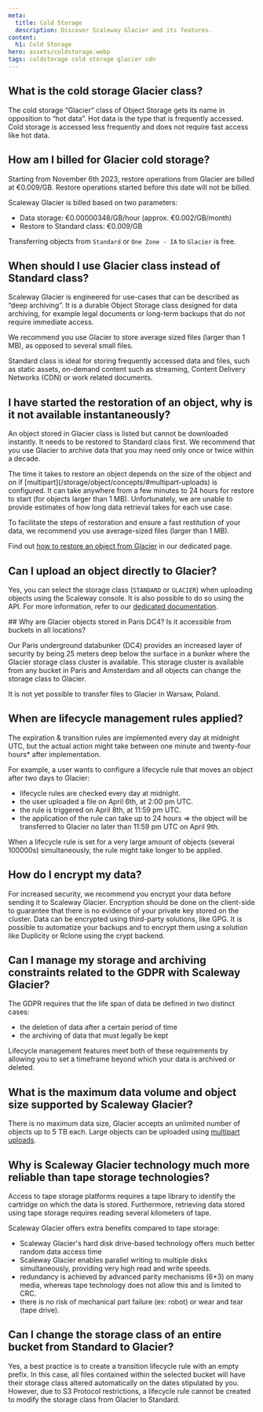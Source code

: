 ```yaml
---
meta:
  title: Cold Storage
  description: Discover Scaleway Glacier and its features.
content:
  h1: Cold Storage
hero: assets/coldstorage.webp
tags: coldstorage cold storage glacier cdn 
---
```


<Concept>

## What is the cold storage Glacier class?

The cold storage “Glacier” class of Object Storage gets its name in opposition to “hot data”. Hot data is the type that is frequently accessed. Cold storage is accessed less frequently and does not require fast access like hot data. 

</Concept>

<Concept>

## How am I billed for Glacier cold storage?

<Message type="important">
  Starting from November 6th 2023, restore operations from Glacier are billed at €0.009/GB. Restore operations started before this date will not be billed.
</Message>

Scaleway Glacier is billed based on two parameters:

- Data storage: €0.00000348/GB/hour (approx. €0.002/GB/month)
- Restore to Standard class: €0.009/GB

Transferring objects from `Standard` or `One Zone - IA` to `Glacier` is free.

</Concept>

<Concept>

## When should I use Glacier class instead of Standard class?

Scaleway Glacier is engineered for use-cases that can be described as “deep archiving”. It is a durable Object Storage class designed for data archiving, for example legal documents or long-term backups that do not require immediate access.

<Message type="important">
  We recommend you use Glacier to store average sized files (larger than 1 MB), as opposed to several small files. 
</Message>

Standard class is ideal for storing frequently accessed data and files, such as static assets, on-demand content such as streaming, Content Delivery Networks (CDN) or work related documents.

</Concept>

<Concept>

## I have started the restoration of an object, why is it not available instantaneously?

An object stored in Glacier class is listed but cannot be downloaded instantly. It needs to be restored to Standard class first.
We recommend that you use Glacier to archive data that you may need only once or twice within a decade. 

<Message type="important">
  The time it takes to restore an object depends on the size of the object and on if [multipart](/storage/object/concepts/#multipart-uploads) is configured. It can take anywhere from a few minutes to 24 hours for restore to start (for objects larger than 1 MB). 
  Unfortunately, we are unable to provide estimates of how long data retrieval takes for each use case.

  To facilitate the steps of restoration and ensure a fast restitution of your data, we recommend you use average-sized files (larger than 1 MB).
</Message>

Find out [how to restore an object from Glacier](/storage/object/how-to/restore-an-object-from-glacier) in our dedicated page.

</Concept>

<Concept>

## Can I upload an object directly to Glacier?
 
Yes, you can select the storage class (`STANDARD` or `GLACIER`) when uploading objects using the Scaleway console. It is also possible to do so using the API. For more information, refer to our [dedicated documentation](/storage/object/how-to/edit-storage-class/).

</Concept>

<Concept>
## Why are Glacier objects stored in Paris DC4? Is it accessible from buckets in all locations?
 
Our Paris underground databunker (DC4) provides an increased layer of security by being 25 meters deep below the surface in a bunker where the Glacier storage class cluster is available.
This storage cluster is available from any bucket in Paris and Amsterdam and all objects can change the storage class to Glacier.
 
<Message type="important">
  It is not yet possible to transfer files to Glacier in Warsaw, Poland.
</Message>

</Concept>

<Concept>
 
## When are lifecycle management rules applied?
 
The expiration & transition rules are implemented every day at midnight UTC, but the actual action might take between one minute and twenty-four hours* after implementation.
 
For example, a user wants to configure a lifecycle rule that moves an object after two days to Glacier:
 
- lifecycle rules are checked every day at midnight.
- the user uploaded a file on April 6th, at 2:00 pm UTC.
- the rule is triggered on April 8th, at 11:59 pm UTC.
- the application of the rule can take up to 24 hours
⇒ the object will be transferred to Glacier no later than 11:59 pm UTC on April 9th.

<Message type="note">
  When a lifecycle rule is set for a very large amount of objects (several 100000s) simultaneously, the rule might take longer to be applied.
</Message>

</Concept>

<Concept>

## How do I encrypt my data?
 
For increased security, we recommend you encrypt your data before sending it to Scaleway Glacier.
Encryption should be done on the client-side to guarantee that there is no evidence of your private key stored on the cluster.
Data can be encrypted using third-party solutions, like GPG. It is possible to automatize your backups and to encrypt them using a solution like Duplicity or Rclone using the crypt backend.

</Concept>

<Concept>

## Can I manage my storage and archiving constraints related to the GDPR with Scaleway Glacier?
 
The GDPR requires that the life span of data be defined in two distinct cases:

- the deletion of data after a certain period of time
- the archiving of data that must legally be kept

Lifecycle management features meet both of these requirements by allowing you to set a timeframe beyond which your data is archived or deleted.

</Concept>

<Concept>

## What is the maximum data volume and object size supported by Scaleway Glacier?
 
There is no maximum data size, Glacier accepts an unlimited number of objects up to 5 TB each.
Large objects can be uploaded using [multipart uploads](/storage/object/api-cli/multipart-uploads/).

</Concept>

<Concept>

## Why is Scaleway Glacier technology much more reliable than tape storage technologies?
 
Access to tape storage platforms requires a tape library to identify the cartridge on which the data is stored. Furthermore, retrieving data stored using tape storage requires reading several kilometers of tape.
 
Scaleway Glacier offers extra benefits compared to tape storage:

- Scaleway Glacier's hard disk drive-based technology offers much better random data access time
- Scaleway Glacier enables parallel writing to multiple disks simultaneously, providing very high read and write speeds. 
- redundancy is achieved by advanced parity mechanisms (6+3) on many media, whereas tape technology does not allow this and is limited to CRC. 
- there is no risk of mechanical part failure (ex: robot) or wear and tear (tape drive).

</Concept>

<Concept>

## Can I change the storage class of an entire bucket from Standard to Glacier?
 
Yes, a best practice is to create a transition lifecycle rule with an empty prefix.
In this case, all files contained within the selected bucket will have their storage class altered automatically on the dates stipulated by you.
However, due to S3 Protocol restrictions, a lifecycle rule cannot be created to modify the storage class from Glacier to Standard.

</Concept>
